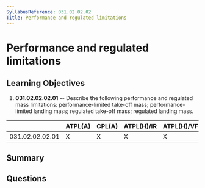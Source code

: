 ```yaml
---
SyllabusReference: 031.02.02.02
Title: Performance and regulated limitations
---
```


# Performance and regulated limitations

## Learning Objectives

1. **031.02.02.02.01** -- Describe the following performance and regulated mass
   limitations: performance-limited take-off mass; performance-limited landing
   mass; regulated take-off mass; regulated landing mass.

|                 | ATPL(A) | CPL(A) | ATPL(H)/IR | ATPL(H)/VFR | CPL(H) | IR  | CBIR(A) |
| --------------- | ------- | ------ | ---------- | ----------- | ------ | --- | ------- |
| 031.02.02.02.01 | X       | X      | X          | X           | X      |     |         |

## Summary

## Questions
